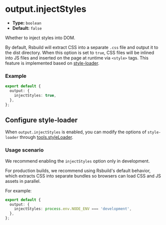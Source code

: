 # output.injectStyles

- **Type:** `boolean`
- **Default:** `false`

Whether to inject styles into DOM.

By default, Rsbuild will extract CSS into a separate `.css` file and output it to the dist directory. When this option is set to `true`, CSS files will be inlined into JS files and inserted on the page at runtime via `<style>` tags. This feature is implemented based on [style-loader](https://npmjs.com/package/style-loader).

### Example

```ts
export default {
  output: {
    injectStyles: true,
  },
};
```

## Configure style-loader

When `output.injectStyles` is enabled, you can modify the options of `style-loader` through [tools.styleLoader](/config/tools/style-loader).

### Usage scenario

We recommend enabling the `injectStyles` option only in development.

For production builds, we recommend using Rsbuild's default behavior, which extracts CSS into separate bundles so browsers can load CSS and JS assets in parallel.

For example:

```ts
export default {
  output: {
    injectStyles: process.env.NODE_ENV === 'development',
  },
};
```
